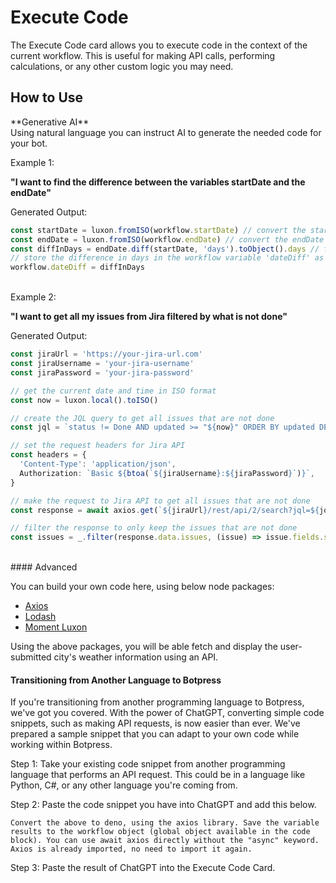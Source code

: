 
# Execute Code

The Execute Code card allows you to execute code in the context of the current workflow. This is useful for making API calls, performing calculations, or any other custom logic you may need.

## How to Use

<Callout>
  **Generative AI** <br />
  Using natural language you can instruct AI to generate the needed code for your bot.
</Callout>

Example 1:

**"I want to find the difference between the variables startDate and the endDate"**

Generated Output:

```typescript
const startDate = luxon.fromISO(workflow.startDate) // convert the startDate string to a luxon DateTime object
const endDate = luxon.fromISO(workflow.endDate) // convert the endDate string to a luxon DateTime object
const diffInDays = endDate.diff(startDate, 'days').toObject().days // find the difference between the two dates in days
// store the difference in days in the workflow variable 'dateDiff' as requested
workflow.dateDiff = diffInDays
```

<br />
Example 2:

**"I want to get all my issues from Jira filtered by what is not done"**<br/>

Generated Output:

```typescript
const jiraUrl = 'https://your-jira-url.com'
const jiraUsername = 'your-jira-username'
const jiraPassword = 'your-jira-password'

// get the current date and time in ISO format
const now = luxon.local().toISO()

// create the JQL query to get all issues that are not done
const jql = `status != Done AND updated >= "${now}" ORDER BY updated DESC`

// set the request headers for Jira API
const headers = {
  'Content-Type': 'application/json',
  Authorization: `Basic ${btoa(`${jiraUsername}:${jiraPassword}`)}`,
}

// make the request to Jira API to get all issues that are not done
const response = await axios.get(`${jiraUrl}/rest/api/2/search?jql=${jql}`, { headers })

// filter the response to only keep the issues that are not done
const issues = _.filter(response.data.issues, (issue) => issue.fields.status.name !== 'Done')
```

<br />
#### Advanced

You can build your own code here, using below node packages:

- [Axios](https://axios-http.com/docs/api_intro)
- [Lodash](https://lodash.com/docs/4.17.15)
- [Moment Luxon](https://moment.github.io/luxon/#/?id=luxon)

Using the above packages, you will be able fetch and display the user-submitted city's weather information using an API.

#### Transitioning from Another Language to Botpress

If you're transitioning from another programming language to Botpress, we've got you covered. With the power of ChatGPT, converting simple code snippets, such as making API requests, is now easier than ever. We've prepared a sample snippet that you can adapt to your own code while working within Botpress.

Step 1: Take your existing code snippet from another programming language that performs an API request. This could be in a language like Python, C#, or any other language you're coming from.

Step 2: Paste the code snippet you have into ChatGPT and add this below.

```text
Convert the above to deno, using the axios library. Save the variable results to the workflow object (global object available in the code block). You can use await axios directly without the "async" keyword. Axios is already imported, no need to import it again.
```

Step 3: Paste the result of ChatGPT into the Execute Code Card.
